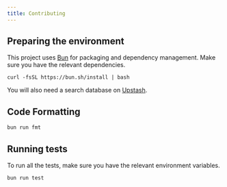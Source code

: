 ```yaml
---
title: Contributing
---
```


## Preparing the environment

This project uses [Bun](https://bun.sh/) for packaging and dependency management. Make sure you have the relevant dependencies.

```commandline
curl -fsSL https://bun.sh/install | bash
```

You will also need a search database on [Upstash](https://console.upstash.com/search).

## Code Formatting

```bash
bun run fmt
```

## Running tests

To run all the tests, make sure you have the relevant environment variables.

```bash
bun run test
```
